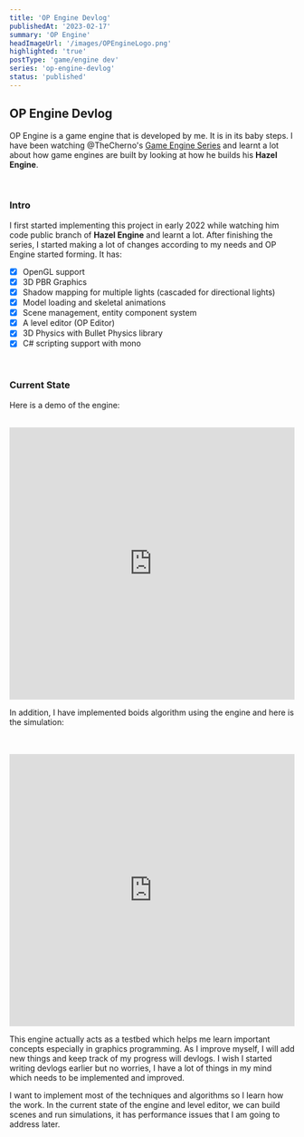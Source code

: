 ```yaml
---
title: 'OP Engine Devlog'
publishedAt: '2023-02-17'
summary: 'OP Engine'
headImageUrl: '/images/OPEngineLogo.png'
highlighted: 'true'
postType: 'game/engine dev'
series: 'op-engine-devlog'
status: 'published'
---
```


## OP Engine Devlog

OP Engine is a game engine that is developed by me. It is in its baby steps. I have been watching @TheCherno's [Game Engine Series](https://www.youtube.com/watch?v=JxIZbV_XjAs&list=PLlrATfBNZ98dC-V-N3m0Go4deliWHPFwT) and learnt a lot about how game engines are built by looking at how he builds his **Hazel Engine**.

<br/>

### Intro

I first started implementing this project in early 2022 while watching him code public branch of **Hazel Engine** and learnt a lot. After finishing the series, I started making a lot of changes according to my needs and OP Engine started forming. It has:

- [x] OpenGL support
- [x] 3D PBR Graphics 
- [x] Shadow mapping for multiple lights (cascaded for directional lights)
- [x] Model loading and skeletal animations 
- [x] Scene management, entity component system
- [x] A level editor (OP Editor)
- [x] 3D Physics with Bullet Physics library
- [x] C# scripting support with mono

<br/>

### Current State

Here is a demo of the engine:

<br/>

<iframe width="100%" height="480px" src="https://www.youtube.com/embed/6APM7YaPZdk" title="YouTube video player" frameborder="0" allow="accelerometer; autoplay; clipboard-write; encrypted-media; gyroscope; picture-in-picture; web-share" allowfullscreen></iframe>

<br/>

In addition, I have implemented boids algorithm using the engine and here is the simulation:

<br/>

<br/>

<iframe width="100%" height="480px" src="https://www.youtube.com/embed/2I906ALPM4c" title="YouTube video player" frameborder="0" allow="accelerometer; autoplay; clipboard-write; encrypted-media; gyroscope; picture-in-picture; web-share" allowfullscreen></iframe>

<br/>

This engine actually acts as a testbed which helps me learn important concepts especially in graphics programming. As I improve myself, I will add new things and keep track of my progress will devlogs. I wish I started writing devlogs earlier but no worries, I have a lot of things in my mind which needs to be implemented and improved.

I want to implement most of the techniques and algorithms so I learn how the work. In the current state of the engine and level editor, we can build scenes and run simulations, it has performance issues that I am going to address later.



